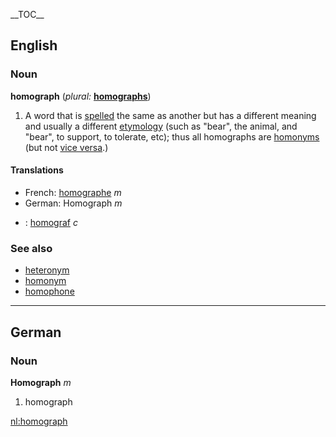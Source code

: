 {{wikipedia}}
__TOC__
==English==

===Noun===
{{nyms}}
'''homograph'''  (''plural:'' '''[[homographs]]''')
# A word that is [[spell]]ed the same as another but has a different meaning and usually a different [[etymology]] (such as "bear", the animal, and "bear", to support, to tolerate, etc); thus all homographs are [[homonym]]s (but not [[vice versa]].)

====Translations====
*French: [[homographe]] ''m''
*German: Homograph ''m''
*{{sv}}: [[homograf]] ''c''

===See also===
*[[heteronym]]
*[[homonym]]
*[[homophone]]

----
==German==
===Noun===
'''Homograph''' ''m''

#homograph

[[nl:homograph]]